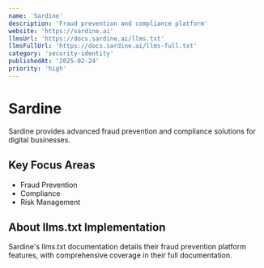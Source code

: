 ```yaml
---
name: 'Sardine'
description: 'Fraud prevention and compliance platform'
website: 'https://sardine.ai'
llmsUrl: 'https://docs.sardine.ai/llms.txt'
llmsFullUrl: 'https://docs.sardine.ai/llms-full.txt'
category: 'security-identity'
publishedAt: '2025-02-24'
priority: 'high'
---
```


# Sardine

Sardine provides advanced fraud prevention and compliance solutions for digital businesses.

## Key Focus Areas

- Fraud Prevention
- Compliance
- Risk Management

## About llms.txt Implementation

Sardine's llms.txt documentation details their fraud prevention platform features, with comprehensive coverage in their full documentation.
